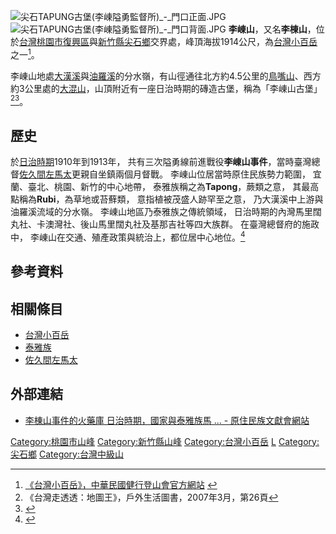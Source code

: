 [[File:尖石TAPUNG古堡(李崠隘勇監督所)_-_門口正面.JPG|thumb]]
[[File:尖石TAPUNG古堡(李崠隘勇監督所)_-_門口背面.JPG|thumb]]
'''李崠山'''，又名'''李棟山'''，位於[[台灣|台灣]][[桃園市|桃園市]][[復興區_(台灣)|復興區]]與[[新竹縣|新竹縣]][[尖石鄉|尖石鄉]]交界處，峰頂海拔1914公尺，為[[台灣小百岳|台灣小百岳]]之一<ref>[http://alpineclub.machinerytoday.com/tier/front/bin/ptlist.phtml?Category=100106550 《台灣小百岳》，中華民國健行登山會官方網站] {{webarchive|url=https://web.archive.org/web/20120418133914/http://alpineclub.machinerytoday.com/tier/front/bin/ptlist.phtml?Category=100106550 |date=2012-04-18 }}</ref>。

李崠山地處[[大漢溪|大漢溪]]與[[油羅溪|油羅溪]]的分水嶺，有山徑通往北方約4.5公里的[[鳥嘴山|鳥嘴山]]、西方約3公里處的[[大混山|大混山]]，山頂附近有一座日治時期的磚造古堡，稱為「李崠山古堡」<ref>《台灣走透透：地圖王》，戶外生活圖書，2007年3月，第26頁</ref><ref>{{Cite web |url=http://www.yougoipay.com/kenny/w599/index.htm |title=《獨步山林間599：李棟山》，獨步山林間網站 |access-date=2010-02-13 |archive-url=https://web.archive.org/web/20090420053324/http://www.yougoipay.com/kenny/w599/index.htm |archive-date=2009-04-20 |dead-url=yes }}</ref>。

==歷史==
於[[台灣日治時期|日治時期]]1910年到1913年， 共有三次隘勇線前進戰役'''李崠山事件'''，當時臺灣總督[[佐久間左馬太|佐久間左馬太]]更親自坐鎮兩個月督戰。 李崠山位居當時原住民族勢力範圍， 宜蘭、臺北、桃園、新竹的中心地帶， 泰雅族稱之為'''Tapong'''，蕨類之意， 其最高點稱為'''Rubi'''，為草地或苔蘚類， 意指植被茂盛人跡罕至之意， 乃大漢溪中上游與油羅溪流域的分水嶺。  李崠山地區乃泰雅族之傳統領域， 日治時期的內灣馬里闊丸社、卡澳灣社、後山馬里闊丸社及基那吉社等四大族群。 在臺灣總督府的施政中， 李崠山在交通、殖產政策與統治上，都位居中心地位。<ref>{{Cite web |url=http://www.ith.sinica.edu.tw/quarterly_download.php?name=fulltext_14_1_2.pdf&filename=126716674512.pdf |title=林一宏王惠君《從隘勇線到駐在所——日治時期李崠山地區理蕃設施之變遷》，中研院台史所， '''臺灣史研究''' 2007年 |access-date=2015-09-20 |archive-date=2016-03-05 |archive-url=https://web.archive.org/web/20160305034806/http://www.ith.sinica.edu.tw/quarterly_download.php?name=fulltext_14_1_2.pdf&filename=126716674512.pdf |dead-url=no }}</ref>

==參考資料==
<div class="references-small">
<references />
</div>

==相關條目==
*[[台灣小百岳|台灣小百岳]]
*[[泰雅族|泰雅族]]
*[[佐久間左馬太|佐久間左馬太]]

== 外部連結 ==

* [https://ihc.apc.gov.tw/Journals.php?pid=628&id=861 李棟山事件的火藥庫 日治時期，國家與泰雅族馬 ... - 原住民族文獻會網站] {{Wayback|url=https://ihc.apc.gov.tw/Journals.php?pid=628&id=861 |date=20190812015022 }}

[[Category:桃園市山峰|Category:桃園市山峰]]
[[Category:新竹縣山峰|Category:新竹縣山峰]]
[[Category:台灣小百岳|Category:台灣小百岳]]
[[Category:復興區_(臺灣)|L]]
[[Category:尖石鄉|Category:尖石鄉]]
[[Category:台灣中級山|Category:台灣中級山]]